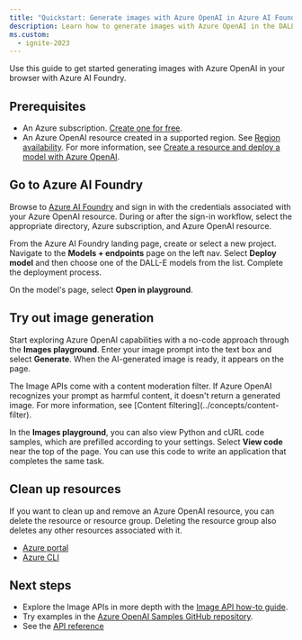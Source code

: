 ```yaml
---
title: "Quickstart: Generate images with Azure OpenAI in Azure AI Foundry Models and Azure AI Foundry"
description: Learn how to generate images with Azure OpenAI in the DALL-E playground (Preview) in Azure AI Foundry.
ms.custom:
  - ignite-2023
---
```


Use this guide to get started generating images with Azure OpenAI in your browser with Azure AI Foundry.

## Prerequisites

- An Azure subscription. <a href="https://azure.microsoft.com/free/ai-services" target="_blank">Create one for free</a>.
- An Azure OpenAI resource created in a supported region. See [Region availability](/azure/ai-services/openai/concepts/models#model-summary-table-and-region-availability). For more information, see [Create a resource and deploy a model with Azure OpenAI](../how-to/create-resource).


## Go to Azure AI Foundry

Browse to [Azure AI Foundry](https://ai.azure.com/?cid=learnDocs) and sign in with the credentials associated with your Azure OpenAI resource. During or after the sign-in workflow, select the appropriate directory, Azure subscription, and Azure OpenAI resource.

From the Azure AI Foundry landing page, create or select a new project. Navigate to the **Models + endpoints** page on the left nav. Select **Deploy model** and then choose one of the DALL-E models from the list. Complete the deployment process. 

On the model's page, select **Open in playground**.

## Try out image generation

Start exploring Azure OpenAI capabilities with a no-code approach through the **Images playground**. Enter your image prompt into the text box and select **Generate**. When the AI-generated image is ready, it appears on the page.

<Note>
The Image APIs come with a content moderation filter. If Azure OpenAI recognizes your prompt as harmful content, it doesn't return a generated image. For more information, see [Content filtering](../concepts/content-filter).
</Note>

In the **Images playground**, you can also view Python and cURL code samples, which are prefilled according to your settings. Select **View code** near the top of the page. You can use this code to write an application that completes the same task.

## Clean up resources

If you want to clean up and remove an Azure OpenAI resource, you can delete the resource or resource group. Deleting the resource group also deletes any other resources associated with it.

- [Azure portal](../../../ai-services/multi-service-resource)
- [Azure CLI](../../../ai-services/multi-service-resource)

## Next steps

* Explore the Image APIs in more depth with the [Image API how-to guide](../how-to/dall-e).
* Try examples in the [Azure OpenAI Samples GitHub repository](https://github.com/Azure/openai-samples).
* See the [API reference](../reference.md#image-generation)
